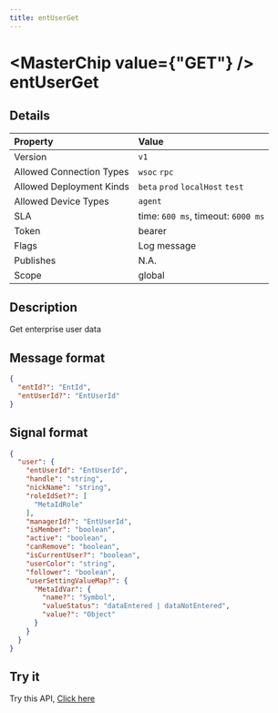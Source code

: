 ```yaml
---
title: entUserGet
---
```



# <MasterChip value={"GET"} /> entUserGet

## Details

| Property | Value | 
| :--- | :--- | 
| Version | `v1` |
| Allowed Connection Types | `wsoc` `rpc`  |
| Allowed Deployment Kinds | `beta` `prod` `localHost` `test`  |
| Allowed Device Types | `agent`  |
| SLA | time: `600 ms`, timeout: `6000 ms` |
| Token | bearer |
| Flags | Log message |
| Publishes | N.A. |
| Scope | global |


## Description

Get enterprise user data

## Message format

```json copy
{
  "entId?": "EntId",
  "entUserId?": "EntUserId"
}
```

## Signal format

```json copy
{
  "user": {
    "entUserId": "EntUserId",
    "handle": "string",
    "nickName": "string",
    "roleIdSet?": [
      "MetaIdRole"
    ],
    "managerId?": "EntUserId",
    "isMember": "boolean",
    "active": "boolean",
    "canRemove": "boolean",
    "isCurrentUser?": "boolean",
    "userColor": "string",
    "follower": "boolean",
    "userSettingValueMap?": {
      "MetaIdVar": {
        "name?": "Symbol",
        "valueStatus": "dataEntered | dataNotEntered",
        "value?": "Object"
      }
    }
  }
}
```

## Try it

Try this API, [Click here](https://web.neome.ai/api?path=studio_studioMain_entUserGet)

